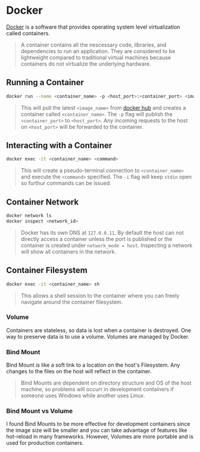 # Docker 
 
[Docker](https://www.docker.com/) is a software that provides operating system level virtualization called containers.

> A container contains all the nescessary code, libraries, and dependencies to run an application. They are considered to be lightweight compared to traditional virtual machines because containers do not virtualize the underlying hardware.

## Running a Container
```bash
docker run --name <container_name> -p <host_port>:<container_port> <image_name> 
```

> This will pull the latest `<image_name>` from [docker hub](https://hub.docker.com/) and creates a container called `<container_name>`. The `-p` flag will publish the `<container_port>` to `<host_port>`. Any incoming requests to the host on `<host_port>` will be forwarded to the container.

## Interacting with a Container
```bash
docker exec -it <container_name> <command>
```

> This will create a pseudo-terminal connection to `<container_name>` and execute the `<command>` specified. The `-i` flag will keep `stdin` open so furthur commands can be issued. 

## Container Network

```bash
docker network ls
docker inspect <network_id>
```

> Docker has its own DNS at `127.0.0.11`. By default the host can not directly access a container unless the port is published or the container is created under `network_mode = host`. Inspecting a network will show all containers in the network.

## Container Filesystem

```bash
docker exec -it <container_name> sh
```

> This allows a shell session to the container where you can freely navigate around the container filesystem.

### Volume

Containers are stateless, so data is lost when a container is destroyed. One way to preserve data is to use a volume. Volumes are managed by Docker.

### Bind Mount

Bind Mount is like a soft link to a location on the host's Filesystem. Any changes to the files on the host will reflect in the container.

> Bind Mounts are dependent on directory structure and OS of the host machine, so problems will occurr in development containers if someone uses Windows while another uses Linux.

### Bind Mount vs Volume
I found Bind Mounts to be more effective for development containers since the image size will be smaller and you can take advantage of features like hot-reload in many frameworks. However, Volumes are more portable and is used for production containers.